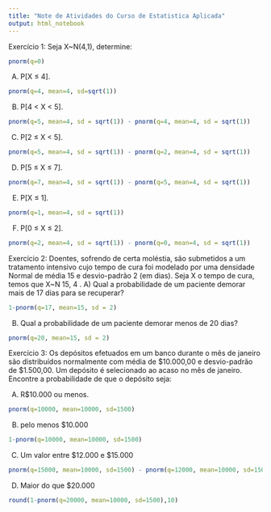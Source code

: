 ```yaml
---
title: "Note de Atividades do Curso de Estatistica Aplicada"
output: html_notebook
---
```


Exercício 1: Seja X~N(4,1), determine:
```r
pnorm(q=0)
```
A) P[X ≤ 4].
```r
pnorm(q=4, mean=4, sd=sqrt(1))
```
B) P[4 < X < 5].
```r
pnorm(q=5, mean=4, sd = sqrt(1)) - pnorm(q=4, mean=4, sd = sqrt(1))
```
C) P[2 ≤ X < 5].
```r
pnorm(q=5, mean=4, sd = sqrt(1)) - pnorm(q=2, mean=4, sd = sqrt(1))
```
D) P[5 ≤ X ≤ 7].
```r
pnorm(q=7, mean=4, sd = sqrt(1)) - pnorm(q=5, mean=4, sd = sqrt(1))
```
E) P[X ≤ 1].
```r
pnorm(q=1, mean=4, sd = sqrt(1))
```
F) P[0 ≤ X ≤ 2].
```r
pnorm(q=2, mean=4, sd = sqrt(1)) - pnorm(q=0, mean=4, sd = sqrt(1)) 
```

Exercício 2: Doentes, sofrendo de certa moléstia, são submetidos a um tratamento intensivo cujo
tempo de cura foi modelado por uma densidade Normal de média 15 e desvio-padrão 2 (em dias).
Seja X o tempo de cura, temos que X~N 15, 4 .
A) Qual a probabilidade de um paciente demorar mais de 17 dias para se recuperar?
```r
1-pnorm(q=17, mean=15, sd = 2) 
```
B) Qual a probabilidade de um paciente demorar menos de 20 dias?
```r
pnorm(q=20, mean=15, sd = 2) 
```

Exercício 3: Os depósitos efetuados em um banco durante o mês de janeiro são distribuídos
normalmente com média de \$10.000,00 e desvio-padrão de $1.500,00. Um depósito é selecionado ao
acaso no mês de janeiro. Encontre a probabilidade de que o depósito seja:

A) R\$10.000 ou menos.
```r
pnorm(q=10000, mean=10000, sd=1500) 
```
B) pelo menos $10.000
```r
1-pnorm(q=10000, mean=10000, sd=1500) 
```
C) Um valor entre \$12.000 e \$15.000
```r
pnorm(q=15000, mean=10000, sd=1500) - pnorm(q=12000, mean=10000, sd=1500)
```
D) Maior do que $20.000
```r
round(1-pnorm(q=20000, mean=10000, sd=1500),10)
```
